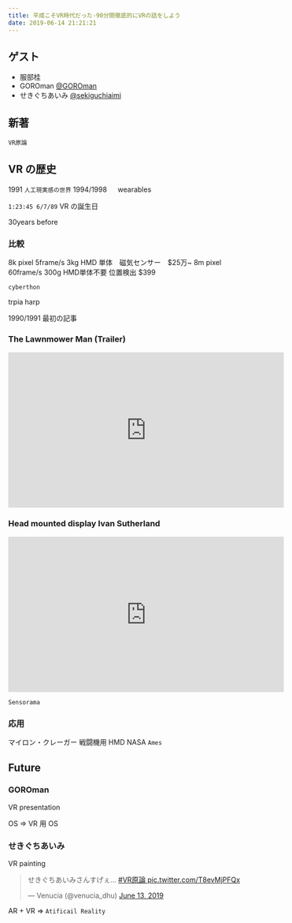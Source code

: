 ```yaml
---
title: 平成こそVR時代だった-90分間徹底的にVRの話をしよう
date: 2019-06-14 21:21:21
---
```



## ゲスト

- 服部桂
- GOROman [@GOROman](https://twitter.com/GOROman)
- せきぐちあいみ [@sekiguchiaimi](https://twitter.com/sekiguchiaimi)

<Tweet url="https://twitter.com/sekiguchiaimi/status/1139202500425162752" />

## 新著

`VR原論`

## VR の歴史

1991 `人工現実感の世界`
1994/1998 　 wearables

`1:23:45 6/7/89` VR の誕生日

30years before

### 比較

8k pixel 5frame/s 3kg HMD 単体　磁気センサー　$25万~
8m pixel 60frame/s 300g HMD単体不要 位置検出 $399

`cyberthon`

trpia harp

1990/1991 最初の記事

### The Lawnmower Man (Trailer)

<iframe
  width="560"
  height="315"
  src="https://www.youtube.com/embed/3LNvXjb44-U"
  frameborder="0"
  allow="accelerometer; autoplay; encrypted-media; gyroscope; picture-in-picture"
  allowfullscreen
></iframe>

### Head mounted display Ivan Sutherland

<iframe
  width="560"
  height="315"
  src="https://www.youtube.com/embed/NtwZXGprxag"
  frameborder="0"
  allow="accelerometer; autoplay; encrypted-media; gyroscope; picture-in-picture"
  allowfullscreen
></iframe>

`Sensorama`

### 応用

マイロン・クレーガー
戦闘機用 HMD
NASA `Ames`

## Future

### GOROman

VR presentation

OS => VR 用 OS

### せきぐちあいみ

VR painting

<blockquote class="twitter-tweet">
  <p lang="ja" dir="ltr">
    せきぐちあいみさんすげぇ…
    <a href="https://twitter.com/hashtag/VR%E5%8E%9F%E8%AB%96?src=hash&amp;ref_src=twsrc%5Etfw">
      #VR原論
    </a> <a href="https://t.co/T8evMjPFQx">pic.twitter.com/T8evMjPFQx</a>
  </p>
  &mdash; Venucia (@venucia_dhu) <a href="https://twitter.com/venucia_dhu/status/1139161358933487616?ref_src=twsrc%5Etfw">June 13, 2019</a>
</blockquote>
<script
  async
  src="https://platform.twitter.com/widgets.js"
  charset="utf-8"
></script>

AR + VR => `Atificail Reality`
